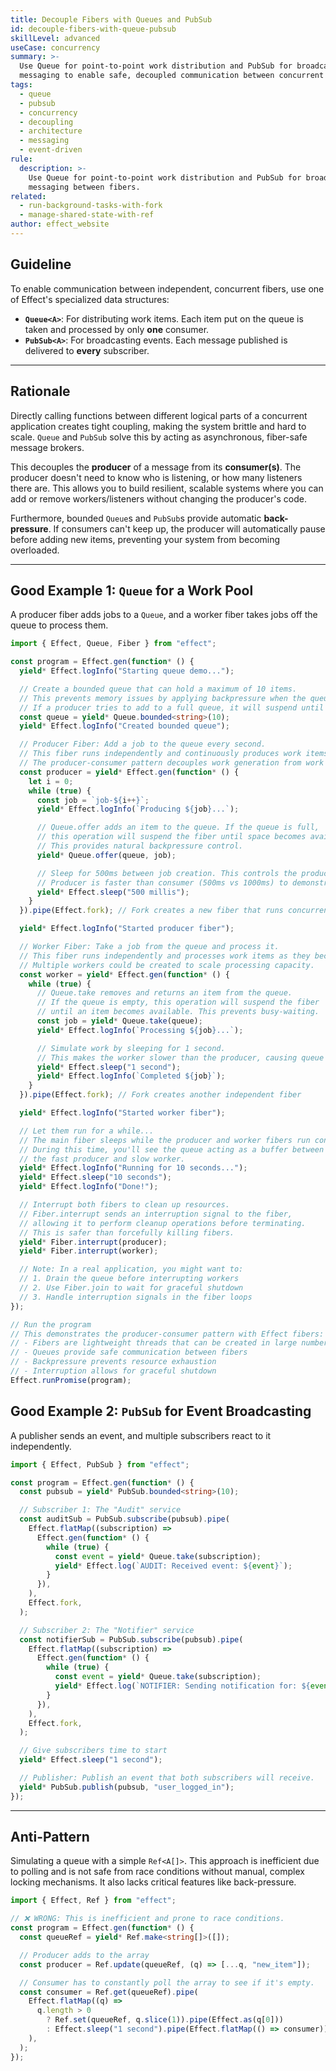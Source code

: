 ```yaml
---
title: Decouple Fibers with Queues and PubSub
id: decouple-fibers-with-queue-pubsub
skillLevel: advanced
useCase: concurrency
summary: >-
  Use Queue for point-to-point work distribution and PubSub for broadcast
  messaging to enable safe, decoupled communication between concurrent fibers.
tags:
  - queue
  - pubsub
  - concurrency
  - decoupling
  - architecture
  - messaging
  - event-driven
rule:
  description: >-
    Use Queue for point-to-point work distribution and PubSub for broadcast
    messaging between fibers.
related:
  - run-background-tasks-with-fork
  - manage-shared-state-with-ref
author: effect_website
---
```


## Guideline

To enable communication between independent, concurrent fibers, use one of Effect's specialized data structures:
-   **``Queue<A>``**: For distributing work items. Each item put on the queue is taken and processed by only **one** consumer.
-   **``PubSub<A>``**: For broadcasting events. Each message published is delivered to **every** subscriber.

---

## Rationale

Directly calling functions between different logical parts of a concurrent application creates tight coupling, making the system brittle and hard to scale. `Queue` and `PubSub` solve this by acting as asynchronous, fiber-safe message brokers.

This decouples the **producer** of a message from its **consumer(s)**. The producer doesn't need to know who is listening, or how many listeners there are. This allows you to build resilient, scalable systems where you can add or remove workers/listeners without changing the producer's code.

Furthermore, bounded `Queue`s and `PubSub`s provide automatic **back-pressure**. If consumers can't keep up, the producer will automatically pause before adding new items, preventing your system from becoming overloaded.

---

## Good Example 1: `Queue` for a Work Pool

A producer fiber adds jobs to a `Queue`, and a worker fiber takes jobs off the queue to process them.

```typescript
import { Effect, Queue, Fiber } from "effect";

const program = Effect.gen(function* () {
  yield* Effect.logInfo("Starting queue demo...");

  // Create a bounded queue that can hold a maximum of 10 items.
  // This prevents memory issues by applying backpressure when the queue is full.
  // If a producer tries to add to a full queue, it will suspend until space is available.
  const queue = yield* Queue.bounded<string>(10);
  yield* Effect.logInfo("Created bounded queue");

  // Producer Fiber: Add a job to the queue every second.
  // This fiber runs independently and continuously produces work items.
  // The producer-consumer pattern decouples work generation from work processing.
  const producer = yield* Effect.gen(function* () {
    let i = 0;
    while (true) {
      const job = `job-${i++}`;
      yield* Effect.logInfo(`Producing ${job}...`);

      // Queue.offer adds an item to the queue. If the queue is full,
      // this operation will suspend the fiber until space becomes available.
      // This provides natural backpressure control.
      yield* Queue.offer(queue, job);

      // Sleep for 500ms between job creation. This controls the production rate.
      // Producer is faster than consumer (500ms vs 1000ms) to demonstrate queue buffering.
      yield* Effect.sleep("500 millis");
    }
  }).pipe(Effect.fork); // Fork creates a new fiber that runs concurrently

  yield* Effect.logInfo("Started producer fiber");

  // Worker Fiber: Take a job from the queue and process it.
  // This fiber runs independently and processes work items as they become available.
  // Multiple workers could be created to scale processing capacity.
  const worker = yield* Effect.gen(function* () {
    while (true) {
      // Queue.take removes and returns an item from the queue.
      // If the queue is empty, this operation will suspend the fiber
      // until an item becomes available. This prevents busy-waiting.
      const job = yield* Queue.take(queue);
      yield* Effect.logInfo(`Processing ${job}...`);

      // Simulate work by sleeping for 1 second.
      // This makes the worker slower than the producer, causing queue buildup.
      yield* Effect.sleep("1 second");
      yield* Effect.logInfo(`Completed ${job}`);
    }
  }).pipe(Effect.fork); // Fork creates another independent fiber

  yield* Effect.logInfo("Started worker fiber");

  // Let them run for a while...
  // The main fiber sleeps while the producer and worker fibers run concurrently.
  // During this time, you'll see the queue acting as a buffer between
  // the fast producer and slow worker.
  yield* Effect.logInfo("Running for 10 seconds...");
  yield* Effect.sleep("10 seconds");
  yield* Effect.logInfo("Done!");

  // Interrupt both fibers to clean up resources.
  // Fiber.interrupt sends an interruption signal to the fiber,
  // allowing it to perform cleanup operations before terminating.
  // This is safer than forcefully killing fibers.
  yield* Fiber.interrupt(producer);
  yield* Fiber.interrupt(worker);

  // Note: In a real application, you might want to:
  // 1. Drain the queue before interrupting workers
  // 2. Use Fiber.join to wait for graceful shutdown
  // 3. Handle interruption signals in the fiber loops
});

// Run the program
// This demonstrates the producer-consumer pattern with Effect fibers:
// - Fibers are lightweight threads that can be created in large numbers
// - Queues provide safe communication between fibers
// - Backpressure prevents resource exhaustion
// - Interruption allows for graceful shutdown
Effect.runPromise(program);

```

## Good Example 2: `PubSub` for Event Broadcasting

A publisher sends an event, and multiple subscribers react to it independently.

```typescript
import { Effect, PubSub } from "effect";

const program = Effect.gen(function* () {
  const pubsub = yield* PubSub.bounded<string>(10);

  // Subscriber 1: The "Audit" service
  const auditSub = PubSub.subscribe(pubsub).pipe(
    Effect.flatMap((subscription) =>
      Effect.gen(function* () {
        while (true) {
          const event = yield* Queue.take(subscription);
          yield* Effect.log(`AUDIT: Received event: ${event}`);
        }
      }),
    ),
    Effect.fork,
  );

  // Subscriber 2: The "Notifier" service
  const notifierSub = PubSub.subscribe(pubsub).pipe(
    Effect.flatMap((subscription) =>
      Effect.gen(function* () {
        while (true) {
          const event = yield* Queue.take(subscription);
          yield* Effect.log(`NOTIFIER: Sending notification for: ${event}`);
        }
      }),
    ),
    Effect.fork,
  );

  // Give subscribers time to start
  yield* Effect.sleep("1 second");

  // Publisher: Publish an event that both subscribers will receive.
  yield* PubSub.publish(pubsub, "user_logged_in");
});
```

---

## Anti-Pattern

Simulating a queue with a simple `Ref<A[]>`. This approach is inefficient due to polling and is not safe from race conditions without manual, complex locking mechanisms. It also lacks critical features like back-pressure.

```typescript
import { Effect, Ref } from "effect";

// ❌ WRONG: This is inefficient and prone to race conditions.
const program = Effect.gen(function* () {
  const queueRef = yield* Ref.make<string[]>([]);

  // Producer adds to the array
  const producer = Ref.update(queueRef, (q) => [...q, "new_item"]);

  // Consumer has to constantly poll the array to see if it's empty.
  const consumer = Ref.get(queueRef).pipe(
    Effect.flatMap((q) =>
      q.length > 0
        ? Ref.set(queueRef, q.slice(1)).pipe(Effect.as(q[0]))
        : Effect.sleep("1 second").pipe(Effect.flatMap(() => consumer)), // Inefficient polling
    ),
  );
});
```
